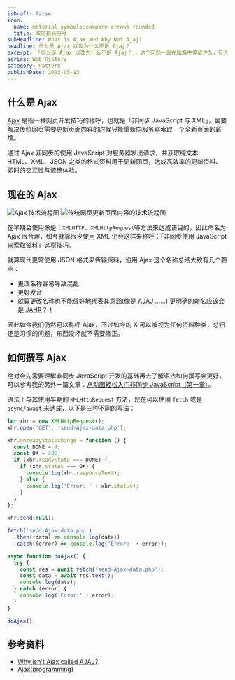 ```yaml
---
isDraft: false
icon:
  name: material-symbols:compare-arrows-rounded
  title: 双向箭头符号
subHeadline: What is Ajax and Why Not Ajaj?
headline: 什么是 Ajax 以及为什么不是 Ajaj？
excerpt: 「什么是 Ajax 以及为什么不是 Ajaj？」，这个问题一直在脑海中停留许久，有人和我一样思考 Ajaj 之类的称呼的可能性吗？经过一些调查了解背后的原因并写成文章，关于 Ajax 的历史以及名称的由来可以参考看看我的发现。
series: Web History
category: Pattern
publishDate: 2023-05-13
---
```


## 什么是 Ajax

<abbr title="Asynchronous JavaScript And XML">Ajax</abbr> 是指一种网页开发技巧的称呼，也就是「非同步 JavaScript 与 XML」，主要解决传统网页需要更新页面内容的时候只能重新向服务器索取一个全新页面的窘境。

通过 Ajax 非同步的使用 JavaScript 对服务器发出请求，并获取纯文本、HTML、XML、JSON 之类的格式资料用于更新网页，达成高效率的更新资料、即时的交互性与流畅体验。

## 现在的 Ajax

![Ajax 技术流程图](./ajax.webp)
![传统网页更新页面内容的技术流程图](./conventional.webp)

在早期会使用像是：`XMLHTTP`、`XMLHttpRequest`等方法来达成该目的，因此命名为 Ajax 很合理，如今就算很少使用 XML 仍会这样来称呼：「非同步使用 JavaScript 来索取资料」这项技巧。

就算现代更常使用 JSON 格式来传输资料，沿用 Ajax 这个名称总结大致有几个要点：

- 更改名称容易导致混乱
- 更好发音
- 就算更改名称也不能很好地代表其意涵(像是 <abbr title="Asynchronous JavaScript And JSON">AJAJ</abbr> ……) 更明确的命名应该会是 <abbr title="Asynchronous JavaScript Http Request">JAHR</abbr>？！

因此如今我们仍然可以称呼 Ajax，不过如今的 X 可以被视为任何资料种类，总归还是习惯的问题，东西没坏就不需要修正。

## 如何撰写 Ajax

绝对会先需要理解非同步 JavaScript 开发的基础再去了解语法如何撰写会更好，可以参考我的另外一篇文章：[从动图轻松入门非同步 JavaScript（第一章）](/post/async-javascript-visualized-with-ease/)。

语法上与其使用早期的 `XMLHttpRequest` 方法，现在可以使用 `fetch` 或是 `async/await` 来达成，以下是三种不同的写法：

```js
let xhr = new XMLHttpRequest();
xhr.open('GET', 'send-Ajax-data.php');

xhr.onreadystatechange = function () {
  const DONE = 4;
  const OK = 200;
  if (xhr.readyState === DONE) {
    if (xhr.status === OK) {
      console.log(xhr.responseText);
    } else {
      console.log('Error: ' + xhr.status);
    }
  }
};

xhr.send(null);
```

```js
fetch('send-Ajax-data.php')
  .then((data) => console.log(data))
  .catch((error) => console.log('Error:' + error));
```

```js
async function doAjax() {
  try {
    const res = await fetch('send-Ajax-data.php');
    const data = await res.text();
    console.log(data);
  } catch (error) {
    console.log('Error:' + error);
  }
}

doAjax();
```

## 参考资料

- [Why isn't Ajax called AJAJ?](https://www.quora.com/Why-isnt-Ajax-called-AJAJ)
- [Ajax(programming)](<https://en.wikipedia.org/wiki/Ajax_(programming)>)
